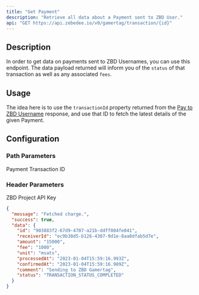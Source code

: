 ```yaml
---
title: "Get Payment"
description: "Retrieve all data about a Payment sent to ZBD User."
api: "GET https://api.zebedee.io/v0/gamertag/transaction/{id}"
---
```


## Description

In order to get data on payments sent to ZBD Usernames, you can use this endpoint. The data payload returned will inform you of the `status` of that transaction as well as any associated `fees`.

## Usage

The idea here is to use the `transactionId` property returned from the [Pay to ZBD Username](/api-reference/zbd-user/send) response, and use that ID to fetch the latest details of the given Payment.

## Configuration

### Path Parameters

<ParamField required path="id" type="string">
  Payment Transaction ID
</ParamField>

### Header Parameters

<ParamField required header="apikey" type="string">
  ZBD Project API Key
</ParamField>

<CodeGroup />

<ResponseExample>

```json Response
{
  "message": "Fetched charge.",
  "success": true,
  "data": {
    "id": "903883f2-67d9-4707-a21b-ddff004fe041",
    "receiverId": "ec9b38d5-b126-4307-9d1e-8aa0dfab5d7e",
    "amount": "15000",
    "fee": "1000",
    "unit": "msats",
    "processedAt": "2023-01-04T15:59:16.993Z",
    "confirmedAt": "2023-01-04T15:59:16.989Z",
    "comment": "Sending to ZBD Gamertag",
    "status": "TRANSACTION_STATUS_COMPLETED"
  }
}
```

</ResponseExample>
